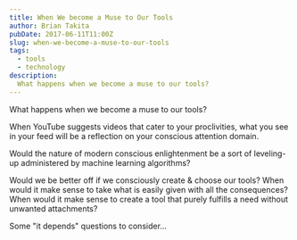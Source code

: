 ```yaml
---
title: When We become a Muse to Our Tools
author: Brian Takita
pubDate: 2017-06-11T11:00Z
slug: when-we-become-a-muse-to-our-tools
tags:
  - tools
  - technology
description:
  What happens when we become a muse to our tools?
---
```


What happens when we become a muse to our tools?

When YouTube suggests videos that cater to your proclivities, what you see in your feed will be a reflection on your
conscious attention domain.

Would the nature of modern conscious enlightenment be a sort of leveling-up administered by machine learning algorithms?

Would we be better off if we consciously create & choose our tools? When would it make sense to take what is easily
given with all the consequences? When would it make sense to create a tool that purely fulfills a need without
unwanted attachments?

Some "it depends" questions to consider&hellip;
<p>
	<Rel dom={
		fragment_(
			`This post was inspired by `,
			V_atb({ innerText: 'Alan Watts', href: 'https://www.youtube.com/watch?v=L4IAwk1G5ts' }),
			V_footnote({ ctx, id: 'alan-watts-thinking-too-much-illusion' },
				'Alan Watts Too much Thinking will throw you into Illusion'),
			`.`)
	}/>
 </p>
<Rel dom={V_footnote_list({ ctx })}></Rel>
